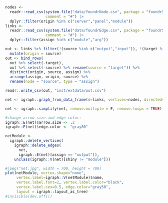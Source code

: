 ```r
nodes <- 
  readr::read_csv(system.file("data/foundrNode.csv", package = "foundrShiny"),
                  comment = "#") |>
  dplyr::filter(origin %in% c("server","panel","module"))
links <- 
  readr::read_csv(system.file("data/foundrEdge.csv", package = "foundrShiny"),
                  comment = "#") |>
  dplyr::filter(assign %in% c("module","arg"))
```

```r
out <- links %>% filter(!(source %in% c("output","input")), !(target %in% c("output","input"))) %>%
  mutate(origin = source)
out <- bind_rows(
  out %>% select(-target),
  out %>% select(-source) %>% rename(source = "target")) %>%
  distinct(origin, source, assign) %>%
  arrange(assign, origin, source) %>%
  rename(node = "source", type = "assign")

readr::write_csv(out, "inst/extdata/out.csv")
```

```r
net <- igraph::graph_from_data_frame(d=links, vertices=nodes, directed=TRUE)
```

```r
net <- igraph::simplify(net, remove.multiple = F, remove.loops = TRUE) 
```

```r
#change arrow size and edge color:
igraph::E(net)$arrow.size <- .2
igraph::E(net)$edge.color <- "gray80"
```

```r
netModule <-
  igraph::delete_vertices(
    igraph::delete_edges(
      net,
      igraph::E(net)[assign == "output"]),
    unclass(igraph::V(net)[shiny != "module"]))
```

```r
#jpeg("net.jpg", width = 700, height = 700)
plot(netModule, vertex.shape="none", 
     vertex.label=igraph::V(netModule)$name, 
     vertex.label.font=2, vertex.label.color="black",
     vertex.label.cex=0.5, edge.color="gray50",
     layout = igraph::layout_as_tree)
#invisible(dev.off())
```